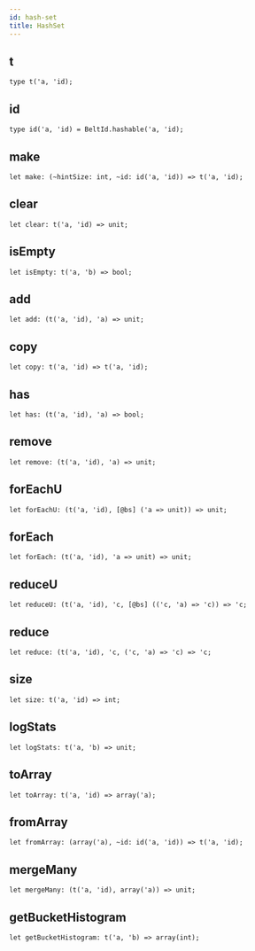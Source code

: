 ```yaml
---
id: hash-set
title: HashSet
---
```


## t

```
type t('a, 'id);
```

## id

```
type id('a, 'id) = BeltId.hashable('a, 'id);
```

## make

```
let make: (~hintSize: int, ~id: id('a, 'id)) => t('a, 'id);
```

## clear

```
let clear: t('a, 'id) => unit;
```

## isEmpty

```
let isEmpty: t('a, 'b) => bool;
```

## add

```
let add: (t('a, 'id), 'a) => unit;
```

## copy

```
let copy: t('a, 'id) => t('a, 'id);
```

## has

```
let has: (t('a, 'id), 'a) => bool;
```

## remove

```
let remove: (t('a, 'id), 'a) => unit;
```

## forEachU

```
let forEachU: (t('a, 'id), [@bs] ('a => unit)) => unit;
```

## forEach

```
let forEach: (t('a, 'id), 'a => unit) => unit;
```

## reduceU

```
let reduceU: (t('a, 'id), 'c, [@bs] (('c, 'a) => 'c)) => 'c;
```

## reduce

```
let reduce: (t('a, 'id), 'c, ('c, 'a) => 'c) => 'c;
```

## size

```
let size: t('a, 'id) => int;
```

## logStats

```
let logStats: t('a, 'b) => unit;
```

## toArray

```
let toArray: t('a, 'id) => array('a);
```

## fromArray

```
let fromArray: (array('a), ~id: id('a, 'id)) => t('a, 'id);
```

## mergeMany

```
let mergeMany: (t('a, 'id), array('a)) => unit;
```

## getBucketHistogram

```
let getBucketHistogram: t('a, 'b) => array(int);
```
